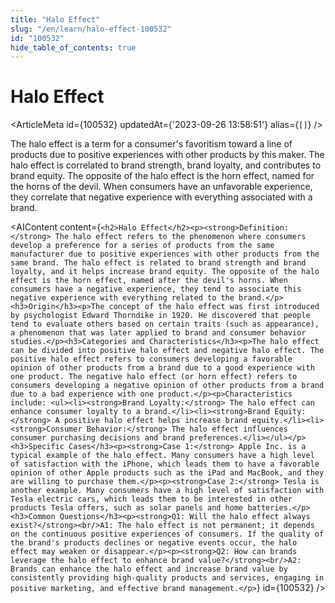 ```yaml
---
title: "Halo Effect"
slug: "/en/learn/halo-effect-100532"
id: "100532"
hide_table_of_contents: true
---
```



# Halo Effect

<ArticleMeta id={100532} updatedAt={'2023-09-26 13:58:51'} alias={`[]`} />
<div className='border-solid border-b border-t-0 my-4 border-[var(--ifm-color-gray-300)]' />

The halo effect is a term for a consumer's favoritism toward a line of products due to positive experiences with other products by this maker. The halo effect is correlated to brand strength, brand loyalty, and contributes to brand equity. The opposite of the halo effect is the horn effect, named for the horns of the devil. When consumers have an unfavorable experience, they correlate that negative experience with everything associated with a brand.

<AIContent content={`<h2>Halo Effect</h2><p><strong>Definition:</strong> The halo effect refers to the phenomenon where consumers develop a preference for a series of products from the same manufacturer due to positive experiences with other products from the same brand. The halo effect is related to brand strength and brand loyalty, and it helps increase brand equity. The opposite of the halo effect is the horn effect, named after the devil's horns. When consumers have a negative experience, they tend to associate this negative experience with everything related to the brand.</p><h3>Origin</h3><p>The concept of the halo effect was first introduced by psychologist Edward Thorndike in 1920. He discovered that people tend to evaluate others based on certain traits (such as appearance), a phenomenon that was later applied to brand and consumer behavior studies.</p><h3>Categories and Characteristics</h3><p>The halo effect can be divided into positive halo effect and negative halo effect. The positive halo effect refers to consumers developing a favorable opinion of other products from a brand due to a good experience with one product. The negative halo effect (or horn effect) refers to consumers developing a negative opinion of other products from a brand due to a bad experience with one product.</p><p>Characteristics include: <ul><li><strong>Brand Loyalty:</strong> The halo effect can enhance consumer loyalty to a brand.</li><li><strong>Brand Equity:</strong> A positive halo effect helps increase brand equity.</li><li><strong>Consumer Behavior:</strong> The halo effect influences consumer purchasing decisions and brand preferences.</li></ul></p><h3>Specific Cases</h3><p><strong>Case 1:</strong> Apple Inc. is a typical example of the halo effect. Many consumers have a high level of satisfaction with the iPhone, which leads them to have a favorable opinion of other Apple products such as the iPad and MacBook, and they are willing to purchase them.</p><p><strong>Case 2:</strong> Tesla is another example. Many consumers have a high level of satisfaction with Tesla electric cars, which leads them to be interested in other products Tesla offers, such as solar panels and home batteries.</p><h3>Common Questions</h3><p><strong>Q1: Will the halo effect always exist?</strong><br/>A1: The halo effect is not permanent; it depends on the continuous positive experiences of consumers. If the quality of the brand's products declines or negative events occur, the halo effect may weaken or disappear.</p><p><strong>Q2: How can brands leverage the halo effect to enhance brand value?</strong><br/>A2: Brands can enhance the halo effect and increase brand value by consistently providing high-quality products and services, engaging in positive marketing, and effective brand management.</p>`} id={100532} />
